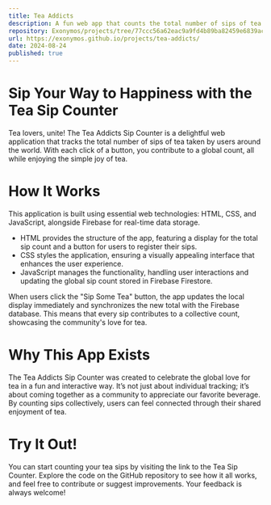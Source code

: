 ```yaml
---
title: Tea Addicts
description: A fun web app that counts the total number of sips of tea taken by users globally.
repository: Exonymos/projects/tree/77ccc56a62eac9a9fd4b89ba82459e6839acd4d3/Tea-Addicts
url: https://exonymos.github.io/projects/tea-addicts/
date: 2024-08-24
published: true
---
```



# Sip Your Way to Happiness with the Tea Sip Counter
Tea lovers, unite! The Tea Addicts Sip Counter is a delightful web application that tracks the total number of sips of tea taken by users around the world. With each click of a button, you contribute to a global count, all while enjoying the simple joy of tea.

# How It Works
This application is built using essential web technologies: HTML, CSS, and JavaScript, alongside Firebase for real-time data storage.
- HTML provides the structure of the app, featuring a display for the total sip count and a button for users to register their sips.
- CSS styles the application, ensuring a visually appealing interface that enhances the user experience.
- JavaScript manages the functionality, handling user interactions and updating the global sip count stored in Firebase Firestore.

When users click the "Sip Some Tea" button, the app updates the local display immediately and synchronizes the new total with the Firebase database. This means that every sip contributes to a collective count, showcasing the community's love for tea.

# Why This App Exists
The Tea Addicts Sip Counter was created to celebrate the global love for tea in a fun and interactive way. It’s not just about individual tracking; it’s about coming together as a community to appreciate our favorite beverage. By counting sips collectively, users can feel connected through their shared enjoyment of tea.

# Try It Out!
You can start counting your tea sips by visiting the link to the Tea Sip Counter. Explore the code on the GitHub repository to see how it all works, and feel free to contribute or suggest improvements. Your feedback is always welcome!

